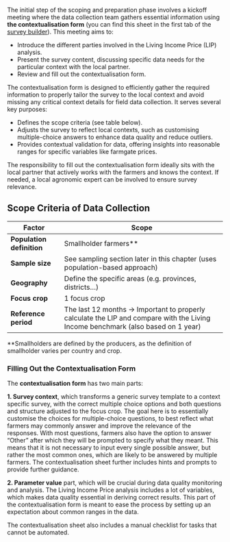 
The initial step of the scoping and preparation phase involves a kickoff meeting where the data collection team gathers essential information using **the contextualisation form** (you can find this sheet in the first tab of the [survey builder](https://docs.google.com/spreadsheets/d/1_9KPzlAJ-X6oedozcBpwATZTlL5ZLW-4/copy)). This meeting aims to:
- Introduce the different parties involved in the Living Income Price (LIP) analysis.
- Present the survey content, discussing specific data needs for the particular context with the local partner.
- Review and fill out the contextualisation form.

The contextualisation form is designed to efficiently gather the required information to properly tailor the survey to the local context and avoid missing any critical context details for field data collection. It serves several key purposes:

- Defines the scope criteria (see table below).
- Adjusts the survey to reflect local contexts, such as customising multiple-choice answers to enhance data quality and reduce outliers.
- Provides contextual validation for data, offering insights into reasonable ranges for specific variables like farmgate prices.

The responsibility to fill out the contextualisation form ideally sits with the local partner that actively works with the farmers and knows the context. If needed, a local agronomic expert can be involved to ensure survey relevance. 


## Scope Criteria of Data Collection

| **Factor**         | **Scope**                                                                 |
|--------------------|---------------------------------------------------------------------------|
| **Population definition** | Smallholder farmers**                                                 |
| **Sample size**    | See sampling section later in this chapter (uses population-based approach) |
| **Geography**      | Define the specific areas (e.g. provinces, districts…)                     |
| **Focus crop**     | 1 focus crop                                                              |
| **Reference period** | The last 12 months → Important to properly calculate the LIP and compare with the Living Income benchmark (also based on 1 year) |

**Smallholders are defined by the producers, as the definition of smallholder varies per country and crop.

### Filling Out the Contextualisation Form

The **contextualisation form** has two main parts:

**1. Survey context**, which transforms a generic survey template to a context specific survey, with the correct multiple choice options and both questions and structure adjusted to the focus crop. The goal here is to essentially customise the choices for multiple-choice questions, to best reflect what farmers may commonly answer and improve the relevance of the responses. With most questions, farmers also have the option to answer “Other” after which they will be prompted to specify what they meant. This means that it is not necessary to input every single possible answer, but rather the most common ones, which are likely to be answered by multiple farmers. The contextualisation sheet further includes hints and prompts to provide further guidance. 

**2. Parameter value** part, which will be crucial during data quality monitoring and analysis. The Living Income Price analysis includes a lot of variables, which makes data quality essential in deriving correct results. This part of the contextualisation form is meant to ease the process by setting up an expectation about common ranges in the data. 

The contextualisation sheet also includes a manual checklist for tasks that cannot be automated. 
